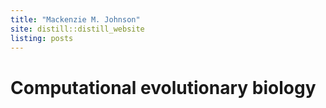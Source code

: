 ```yaml
---
title: "Mackenzie M. Johnson"
site: distill::distill_website
listing: posts
---
```


# Computational evolutionary biology